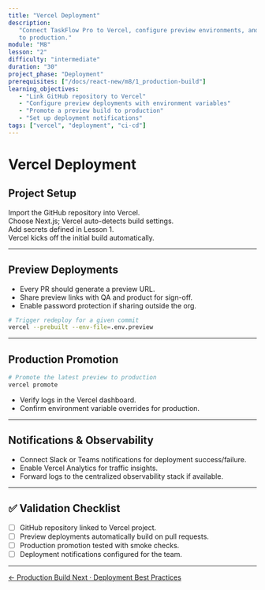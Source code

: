 ```yaml
---
title: "Vercel Deployment"
description:
   "Connect TaskFlow Pro to Vercel, configure preview environments, and promote
   to production."
module: "M8"
lesson: "2"
difficulty: "intermediate"
duration: "30"
project_phase: "Deployment"
prerequisites: ["/docs/react-new/m8/1_production-build"]
learning_objectives:
   - "Link GitHub repository to Vercel"
   - "Configure preview deployments with environment variables"
   - "Promote a preview build to production"
   - "Set up deployment notifications"
tags: ["vercel", "deployment", "ci-cd"]
---
```



# Vercel Deployment

## Project Setup

<Steps>
   <div title='Create Project'>Import the GitHub repository into Vercel.</div>
   <div title='Select Framework'>
      Choose Next.js; Vercel auto-detects build settings.
   </div>
   <div title='Configure Env Vars'>Add secrets defined in Lesson 1.</div>
   <div title='Trigger First Deploy'>
      Vercel kicks off the initial build automatically.
   </div>
</Steps>

---

## Preview Deployments

-  Every PR should generate a preview URL.
-  Share preview links with QA and product for sign-off.
-  Enable password protection if sharing outside the org.

```bash
# Trigger redeploy for a given commit
vercel --prebuilt --env-file=.env.preview
```

---

## Production Promotion

```bash
# Promote the latest preview to production
vercel promote
```

-  Verify logs in the Vercel dashboard.
-  Confirm environment variable overrides for production.

---

## Notifications & Observability

-  Connect Slack or Teams notifications for deployment success/failure.
-  Enable Vercel Analytics for traffic insights.
-  Forward logs to the centralized observability stack if available.

---

## ✅ Validation Checklist

-  [ ] GitHub repository linked to Vercel project.
-  [ ] Preview deployments automatically build on pull requests.
-  [ ] Production promotion tested with smoke checks.
-  [ ] Deployment notifications configured for the team.

---

<div className='mt-8 flex justify-between'>
   <a
      href='/docs/react-new/m8/1_production-build'
      className='text-sm font-medium text-muted-foreground hover:text-foreground'
   >
      ← Production Build
   </a>
   <a
      href='/docs/react-new/m8/3_deployment-best-practices'
      className='text-sm font-medium text-primary hover:text-primary/80'
   >
      Next · Deployment Best Practices
   </a>
</div>
